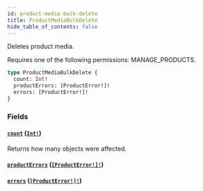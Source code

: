 ```yaml
---
id: product-media-bulk-delete
title: ProductMediaBulkDelete
hide_table_of_contents: false
---
```


Deletes product media.

Requires one of the following permissions: MANAGE_PRODUCTS.

```graphql
type ProductMediaBulkDelete {
  count: Int!
  productErrors: [ProductError!]!
  errors: [ProductError!]!
}
```

### Fields

#### [`count`](#) ([`Int!`](../../../developer/api-reference/scalars/int))

Returns how many objects were affected.

#### [`productErrors`](#) ([`[ProductError!]!`](../../../developer/api-reference/objects/product-error))

#### [`errors`](#) ([`[ProductError!]!`](../../../developer/api-reference/objects/product-error))
